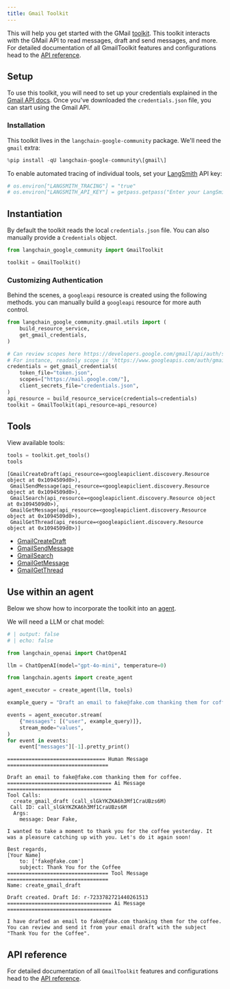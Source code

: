 ```yaml
---
title: Gmail Toolkit
---
```


This will help you get started with the GMail [toolkit](/oss/python/concepts/tools/#toolkits). This toolkit interacts with the GMail API to read messages, draft and send messages, and more. For detailed documentation of all GmailToolkit features and configurations head to the [API reference](https://python.langchain.com/api_reference/google_community/gmail/langchain_google_community.gmail.toolkit.GmailToolkit.html).

## Setup

To use this toolkit, you will need to set up your credentials explained in the [Gmail API docs](https://developers.google.com/gmail/api/quickstart/python#authorize_credentials_for_a_desktop_application). Once you've downloaded the `credentials.json` file, you can start using the Gmail API.

### Installation

This toolkit lives in the `langchain-google-community` package. We'll need the `gmail` extra:

```python
%pip install -qU langchain-google-community\[gmail\]
```

To enable automated tracing of individual tools, set your [LangSmith](https://docs.smith.langchain.com/) API key:

```python
# os.environ["LANGSMITH_TRACING"] = "true"
# os.environ["LANGSMITH_API_KEY"] = getpass.getpass("Enter your LangSmith API key: ")
```

## Instantiation

By default the toolkit reads the local `credentials.json` file. You can also manually provide a `Credentials` object.

```python
from langchain_google_community import GmailToolkit

toolkit = GmailToolkit()
```

### Customizing Authentication

Behind the scenes, a `googleapi` resource is created using the following methods.
you can manually build a `googleapi` resource for more auth control.

```python
from langchain_google_community.gmail.utils import (
    build_resource_service,
    get_gmail_credentials,
)

# Can review scopes here https://developers.google.com/gmail/api/auth/scopes
# For instance, readonly scope is 'https://www.googleapis.com/auth/gmail.readonly'
credentials = get_gmail_credentials(
    token_file="token.json",
    scopes=["https://mail.google.com/"],
    client_secrets_file="credentials.json",
)
api_resource = build_resource_service(credentials=credentials)
toolkit = GmailToolkit(api_resource=api_resource)
```

## Tools

View available tools:

```python
tools = toolkit.get_tools()
tools
```

```output
[GmailCreateDraft(api_resource=<googleapiclient.discovery.Resource object at 0x1094509d0>),
 GmailSendMessage(api_resource=<googleapiclient.discovery.Resource object at 0x1094509d0>),
 GmailSearch(api_resource=<googleapiclient.discovery.Resource object at 0x1094509d0>),
 GmailGetMessage(api_resource=<googleapiclient.discovery.Resource object at 0x1094509d0>),
 GmailGetThread(api_resource=<googleapiclient.discovery.Resource object at 0x1094509d0>)]
```

- [GmailCreateDraft](https://python.langchain.com/api_reference/google_community/gmail/langchain_google_community.gmail.create_draft.GmailCreateDraft.html)
- [GmailSendMessage](https://python.langchain.com/api_reference/google_community/gmail/langchain_google_community.gmail.send_message.GmailSendMessage.html)
- [GmailSearch](https://python.langchain.com/api_reference/google_community/gmail/langchain_google_community.gmail.search.GmailSearch.html)
- [GmailGetMessage](https://python.langchain.com/api_reference/google_community/gmail/langchain_google_community.gmail.get_message.GmailGetMessage.html)
- [GmailGetThread](https://python.langchain.com/api_reference/google_community/gmail/langchain_google_community.gmail.get_thread.GmailGetThread.html)

## Use within an agent

Below we show how to incorporate the toolkit into an [agent](/oss/python/tutorials/agents).

We will need a LLM or chat model:

<ChatModelTabs customVarName="llm" />

```python
# | output: false
# | echo: false

from langchain_openai import ChatOpenAI

llm = ChatOpenAI(model="gpt-4o-mini", temperature=0)
```

```python
from langchain.agents import create_agent

agent_executor = create_agent(llm, tools)
```

```python
example_query = "Draft an email to fake@fake.com thanking them for coffee."

events = agent_executor.stream(
    {"messages": [("user", example_query)]},
    stream_mode="values",
)
for event in events:
    event["messages"][-1].pretty_print()
```

```output
================================ Human Message =================================

Draft an email to fake@fake.com thanking them for coffee.
================================== Ai Message ==================================
Tool Calls:
  create_gmail_draft (call_slGkYKZKA6h3Mf1CraUBzs6M)
 Call ID: call_slGkYKZKA6h3Mf1CraUBzs6M
  Args:
    message: Dear Fake,

I wanted to take a moment to thank you for the coffee yesterday. It was a pleasure catching up with you. Let's do it again soon!

Best regards,
[Your Name]
    to: ['fake@fake.com']
    subject: Thank You for the Coffee
================================= Tool Message =================================
Name: create_gmail_draft

Draft created. Draft Id: r-7233782721440261513
================================== Ai Message ==================================

I have drafted an email to fake@fake.com thanking them for the coffee. You can review and send it from your email draft with the subject "Thank You for the Coffee".
```

## API reference

For detailed documentation of all `GmailToolkit` features and configurations head to the [API reference](https://python.langchain.com/api_reference/community/agent_toolkits/langchain_community.agent_toolkits.gmail.toolkit.GmailToolkit.html).
